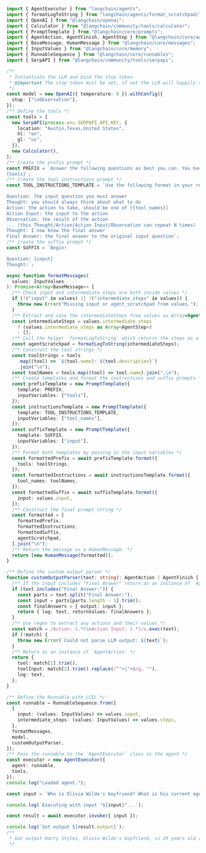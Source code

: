 ```typescript
import { AgentExecutor } from "langchain/agents";
import { formatLogToString } from "langchain/agents/format_scratchpad/log";
import { OpenAI } from "@langchain/openai";
import { Calculator } from "@langchain/community/tools/calculator";
import { PromptTemplate } from "@langchain/core/prompts";
import { AgentAction, AgentFinish, AgentStep } from "@langchain/core/agents";
import { BaseMessage, HumanMessage } from "@langchain/core/messages";
import { InputValues } from "@langchain/core/memory";
import { RunnableSequence } from "@langchain/core/runnables";
import { SerpAPI } from "@langchain/community/tools/serpapi";

/**
 * Instantiate the LLM and bind the stop token
 * @important The stop token must be set, if not the LLM will happily continue generating text forever.
 */
const model = new OpenAI({ temperature: 0 }).withConfig({
  stop: ["\nObservation"],
});
/** Define the tools */
const tools = [
  new SerpAPI(process.env.SERPAPI_API_KEY, {
    location: "Austin,Texas,United States",
    hl: "en",
    gl: "us",
  }),
  new Calculator(),
];
/** Create the prefix prompt */
const PREFIX = `Answer the following questions as best you can. You have access to the following tools:
{tools}`;
/** Create the tool instructions prompt */
const TOOL_INSTRUCTIONS_TEMPLATE = `Use the following format in your response:

Question: the input question you must answer
Thought: you should always think about what to do
Action: the action to take, should be one of [{tool_names}]
Action Input: the input to the action
Observation: the result of the action
... (this Thought/Action/Action Input/Observation can repeat N times)
Thought: I now know the final answer
Final Answer: the final answer to the original input question`;
/** Create the suffix prompt */
const SUFFIX = `Begin!

Question: {input}
Thought:`;

async function formatMessages(
  values: InputValues
): Promise<Array<BaseMessage>> {
  /** Check input and intermediate steps are both inside values */
  if (!("input" in values) || !("intermediate_steps" in values)) {
    throw new Error("Missing input or agent_scratchpad from values.");
  }
  /** Extract and case the intermediateSteps from values as Array<AgentStep> or an empty array if none are passed */
  const intermediateSteps = values.intermediate_steps
    ? (values.intermediate_steps as Array<AgentStep>)
    : [];
  /** Call the helper `formatLogToString` which returns the steps as a string  */
  const agentScratchpad = formatLogToString(intermediateSteps);
  /** Construct the tool strings */
  const toolStrings = tools
    .map((tool) => `${tool.name}: ${tool.description}`)
    .join("\n");
  const toolNames = tools.map((tool) => tool.name).join(",\n");
  /** Create templates and format the instructions and suffix prompts */
  const prefixTemplate = new PromptTemplate({
    template: PREFIX,
    inputVariables: ["tools"],
  });
  const instructionsTemplate = new PromptTemplate({
    template: TOOL_INSTRUCTIONS_TEMPLATE,
    inputVariables: ["tool_names"],
  });
  const suffixTemplate = new PromptTemplate({
    template: SUFFIX,
    inputVariables: ["input"],
  });
  /** Format both templates by passing in the input variables */
  const formattedPrefix = await prefixTemplate.format({
    tools: toolStrings,
  });
  const formattedInstructions = await instructionsTemplate.format({
    tool_names: toolNames,
  });
  const formattedSuffix = await suffixTemplate.format({
    input: values.input,
  });
  /** Construct the final prompt string */
  const formatted = [
    formattedPrefix,
    formattedInstructions,
    formattedSuffix,
    agentScratchpad,
  ].join("\n");
  /** Return the message as a HumanMessage. */
  return [new HumanMessage(formatted)];
}

/** Define the custom output parser */
function customOutputParser(text: string): AgentAction | AgentFinish {
  /** If the input includes "Final Answer" return as an instance of `AgentFinish` */
  if (text.includes("Final Answer:")) {
    const parts = text.split("Final Answer:");
    const input = parts[parts.length - 1].trim();
    const finalAnswers = { output: input };
    return { log: text, returnValues: finalAnswers };
  }
  /** Use regex to extract any actions and their values */
  const match = /Action: (.*)\nAction Input: (.*)/s.exec(text);
  if (!match) {
    throw new Error(`Could not parse LLM output: ${text}`);
  }
  /** Return as an instance of `AgentAction` */
  return {
    tool: match[1].trim(),
    toolInput: match[2].trim().replace(/^"+|"+$/g, ""),
    log: text,
  };
}

/** Define the Runnable with LCEL */
const runnable = RunnableSequence.from([
  {
    input: (values: InputValues) => values.input,
    intermediate_steps: (values: InputValues) => values.steps,
  },
  formatMessages,
  model,
  customOutputParser,
]);
/** Pass the runnable to the `AgentExecutor` class as the agent */
const executor = new AgentExecutor({
  agent: runnable,
  tools,
});
console.log("Loaded agent.");

const input = `Who is Olivia Wilde's boyfriend? What is his current age raised to the 0.23 power?`;

console.log(`Executing with input "${input}"...`);

const result = await executor.invoke({ input });

console.log(`Got output ${result.output}`);
/**
 * Got output Harry Styles, Olivia Wilde's boyfriend, is 29 years old and his age raised to the 0.23 power is 2.169459462491557.
 */
```